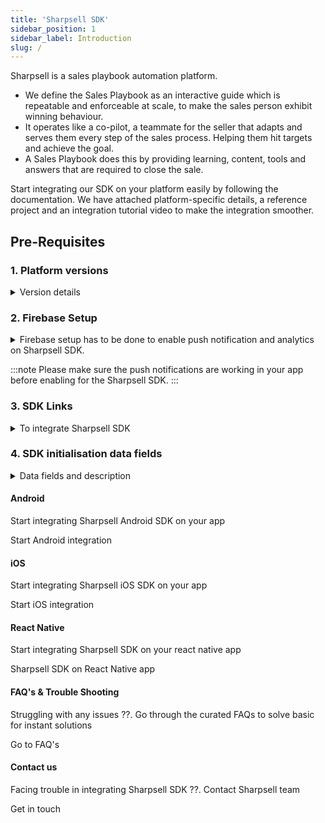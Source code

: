 ```yaml
---
title: 'Sharpsell SDK'
sidebar_position: 1
sidebar_label: Introduction
slug: /
---
```


Sharpsell is a sales playbook automation platform.

- We define the Sales Playbook as an interactive guide which is repeatable and enforceable at scale, to make the sales person exhibit winning behaviour.
- It operates like a co-pilot, a teammate for the seller that adapts and serves them every step of the sales process. Helping them hit targets and achieve the goal.
- A Sales Playbook does this by providing learning, content, tools and answers that are required to close the sale.


Start integrating our SDK on your platform easily by following the documentation. We have attached platform-specific details, a reference project and an integration tutorial video to make the integration smoother.

## Pre-Requisites

### 1. Platform versions
<details>
<summary>Version details</summary>
<Tabs>
<TabItem value="Android">

1. The application should be migrated to AndroidX. Check if the following line is present in the project level `gradle.properties`. If this line is not present, the project needs to be migrated to [androidX](https://developer.android.com/jetpack/androidx/migrate)

```gradle
android.useAndroidX=true
```
2. The minimum android SDK version should be at least 21.
```gradle
minSdkVersion 21
```
:::info
To know more about android version and policy details [click here](/android_version_details)
:::
3. Firebase should be enabled and the `google-seriveces.json` file should be properly set up.

:::tip Firebase Setup
Please refer to the [Firebase Setup](/#2-firebase-setup) section to setup firebase for the required platform.
:::

```mdx-code-block
</TabItem>
<TabItem value="iOS">
```

1. Xcode 13.4.1 or later.

2. The minimum iOS version supported by Sharpsell is iOS `12.0`

3. Firebase should be enabled and the `GoogleService-Info.plist` file should be properly setup.

:::tip Firebase Setup
Please refer to the [Firebase Setup](/#2-firebase-setup) section to setup firebase for the required platform.
:::
```mdx-code-block
</TabItem>
</Tabs>
```
</details>



### 2. Firebase Setup

<details>
<summary>Firebase setup has to be done to enable push notification and analytics on Sharpsell SDK.</summary>

```mdx-code-block
<Tabs>
<TabItem value="Android">
```
:::info
To setup Firebase [click here](https://firebase.google.com/docs/android/setup)

To setup Firebase Cloud Messaging for push notification [click here](https://firebase.google.com/docs/cloud-messaging/android/client) .
:::

```mdx-code-block
</TabItem>
<TabItem value="iOS">
```
:::info 
To setup Firebase [click here](https://firebase.google.com/docs/ios/setup) 

To setup Firebase Cloud Messaging for push notification [click here](https://firebase.google.com/docs/cloud-messaging/ios/client) .
:::
```mdx-code-block
</TabItem>
</Tabs>
```

</details>

:::note
Please make sure the push notifications are working in your app before enabling for the Sharpsell SDK.
:::

### 3. SDK Links

<details>
<summary>To integrate Sharpsell SDK</summary>

```mdx-code-block
<Tabs>
<TabItem value="Android">
```
**Artifactory details**

```
url - https://artifactory.sharpselltech.com/artifactory/sharpsell_sdk
username = artifactory_username
password = artifactory_password
```

:::info
Sharpsell team will provide the artifactory_username and artifactory_password.
:::

```mdx-code-block
</TabItem>
<TabItem value="iOS">
```

**Swift package URL**

```
https://github.com/enparadigm/SharpsellCore.git
```

```mdx-code-block
</TabItem>
</Tabs>
```

</details>

### 4. SDK initialisation data fields

<details>
<summary>Data fields and description</summary>

| Fields | description |
| --- | --- |
| company_code | unique code for your company |
| user_unique_id | user’s unique identifier  |
| user_group_id | group id user is mapped to |
| user_meta | data to update or create user meta details |
| name | username to display |
| mobile_number | user mobile number |
| email | user email address |
| fcm_token | firebase fcm token to enable push notification |

:::note
Sharpsell team will provide the following items:
1. company_code
2. user_group_id
:::

</details>

<!--### 5. Sample Curl

<details>
<summary>Use the sample curl to verify your initialisation data fields or debug if case of initialisation issues.</summary>

```
curl --location --request POST 'https://sharpsell-dev.enparadigmtech.com/smartsell-api/public/index.php/v2/smartsell-sdk-login' \
--header 'Content-Type: application/x-www-form-urlencoded' \
--data-urlencode 'company_unique_id=1630065059Enparadigm6128d1a3dc164' \
--data-urlencode 'user_unique_id=6666666666' \
--data-urlencode 'user_group_id=410' \
--data-urlencode 'name=Rahul Tiwari' \
--data-urlencode 'mobile_number=6666666666' \
--data-urlencode 'email=rahul.tiwari@xyz.com' \
--data-urlencode 'device=android'
```

:::note
Please use your base url and other details to debug.
:::

</details>
-->
 
<div className='gallery'>
 <div className='card'>
    <h4>Android</h4>
    <p>Start integrating Sharpsell Android SDK on your app</p>
    <VersionedLink to='/category/android'>
       Start Android integration <ArrowRight className='arrow' />
    </VersionedLink>
  </div>
  <div className='card'>
    <h4>iOS</h4>
    <p>Start integrating Sharpsell iOS SDK on your app</p>
    <VersionedLink to='/category/ios'>
     Start iOS integration <ArrowRight className='arrow' />
    </VersionedLink>
  </div>
  <div className='card'>
    <h4>React Native</h4>
    <p>Start integrating Sharpsell SDK on your react native app</p>
    <VersionedLink to='/category/react'>Sharpsell SDK on React Native app <ArrowRight className='arrow' />
    </VersionedLink>
  </div>
  <div className='card'>
    <h4>FAQ's & Trouble Shooting</h4>
    <p>Struggling with any issues ??. Go through the curated FAQs to solve basic for instant solutions </p>
    <VersionedLink to='/faq/'>
      Go to FAQ's<ArrowRight className='arrow' />
    </VersionedLink>
  </div>
  <div className='card'>
    <h4>Contact us</h4>
    <p>Facing trouble in integrating Sharpsell SDK ??. Contact Sharpsell team</p>
    <VersionedLink to='/contact-us'>
      Get in touch <ArrowRight className='arrow' />
    </VersionedLink>
  </div>
</div>

